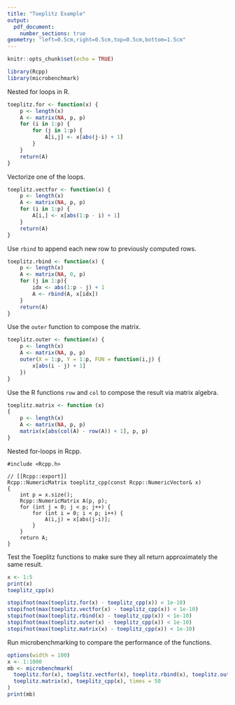 ```yaml
---
title: "Toeplitz Example"
output:
  pdf_document:
    number_sections: true
geometry: "left=0.5cm,right=0.5cm,top=0.5cm,bottom=1.5cm"
---
```


```r
knitr::opts_chunk$set(echo = TRUE)
```

``` r
library(Rcpp)
library(microbenchmark)
```

Nested for loops in R.
```r
toeplitz.for <- function(x) {
	p <- length(x)
	A <- matrix(NA, p, p)
	for (i in 1:p) {
		for (j in 1:p) {
			A[i,j] <- x[abs(j-i) + 1]
		}
	}
	return(A)
}
```

Vectorize one of the loops.
```r
toeplitz.vectfor <- function(x) {
	p <- length(x)
	A <- matrix(NA, p, p)
	for (i in 1:p) {
		A[i,] <- x[abs(1:p - i) + 1]
	}
	return(A)
}
```

Use `rbind` to append each new row to previously computed rows.
``` r
toeplitz.rbind <- function(x) {
	p <- length(x)
	A <- matrix(NA, 0, p)
	for (j in 1:p){
		idx <- abs(1:p - j) + 1
		A <- rbind(A, x[idx])
	}
	return(A)
}
```

Use the `outer` function to compose the matrix.
``` r
toeplitz.outer <- function(x) {
	p <- length(x)
	A <- matrix(NA, p, p)
	outer(X = 1:p, Y = 1:p, FUN = function(i,j) {
		x[abs(i - j) + 1]
	})
}
```

Use the R functions `row` and `col` to compose the result via matrix algebra.
``` r
toeplitz.matrix <- function (x) 
{
	p <- length(x)
	A <- matrix(NA, p, p)
	matrix(x[abs(col(A) - row(A)) + 1], p, p)
}
```

Nested for-loops in Rcpp.
``` Rcpp
#include <Rcpp.h>

// [[Rcpp::export]]
Rcpp::NumericMatrix toeplitz_cpp(const Rcpp::NumericVector& x) 
{
	int p = x.size();
	Rcpp::NumericMatrix A(p, p);
	for (int j = 0; j < p; j++) {
		for (int i = 0; i < p; i++) {
			A(i,j) = x[abs(j-i)];
		}
	}
	return A;
}
```

Test the Toeplitz functions to make sure they all return approximately the same result.
``` r
x <- 1:5
print(x)
toeplitz_cpp(x)

stopifnot(max(toeplitz.for(x) - toeplitz_cpp(x)) < 1e-10)
stopifnot(max(toeplitz.vectfor(x) - toeplitz_cpp(x)) < 1e-10)
stopifnot(max(toeplitz.rbind(x) - toeplitz_cpp(x)) < 1e-10)
stopifnot(max(toeplitz.outer(x) - toeplitz_cpp(x)) < 1e-10)
stopifnot(max(toeplitz.matrix(x) - toeplitz_cpp(x)) < 1e-10)
```

Run microbenchmarking to compare the performance of the functions.
``` r
options(width = 100)
x <- 1:1000
mb <- microbenchmark(
  toeplitz.for(x), toeplitz.vectfor(x), toeplitz.rbind(x), toeplitz.outer(x),
  toeplitz.matrix(x), toeplitz_cpp(x), times = 50
)
print(mb)
```
